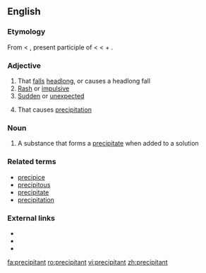 ==English==

===Etymology===
From {{etyl|fro}} {{term|lang=fro|precipitant}} < {{etyl|la}} {{term|lang=la|praecipitans}}, present participle of {{term|lang=la|praecipitare||to cast down headlong}} < {{term|lang=la|praeceps||head foremost, headlong}} < {{term|lang=la|prae||before}} + {{term|lang=la|caput||head}}.

===Adjective===
{{en-adj}}

# That [[fall]]s [[headlong]], or causes a headlong fall
# [[rash|Rash]] or [[impulsive]]
# [[sudden|Sudden]] or [[unexpected]]
#{{chemistry}} That causes [[precipitation]]

===Noun===
{{en-noun}}

# A substance that forms a [[precipitate]] when added to a solution

===Related terms===
* [[precipice]]
* [[precipitous]]
* [[precipitate]]
* [[precipitation]]

===External links===
* {{R:Webster 1913}}
* {{R:Century 1911}}
* {{R:OneLook}}

[[fa:precipitant]]
[[ro:precipitant]]
[[vi:precipitant]]
[[zh:precipitant]]